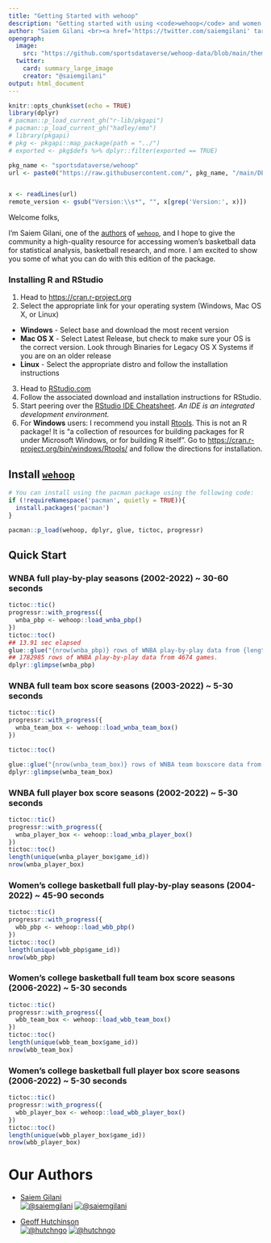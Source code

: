 ```yaml
---
title: "Getting Started with wehoop"
description: "Getting started with using <code>wehoop</code> and women's basketball data."
author: "Saiem Gilani <br><a href='https://twitter.com/saiemgilani' target='blank'><img src='https://img.shields.io/twitter/follow/saiemgilani?color=blue&amp;label=%40saiemgilani&amp;logo=twitter&amp;style=for-the-badge' alt='@saiemgilani'/></a> <a href='https://github.com/saiemgilani' target='blank'><img src='https://img.shields.io/github/followers/saiemgilani?color=eee&amp;logo=Github&amp;style=for-the-badge' alt='@saiemgilani'/></a>"
opengraph:
  image: 
    src: "https://github.com/sportsdataverse/wehoop-data/blob/main/themes/wehoop_gh.png?raw=true"
  twitter:
    card: summary_large_image
    creator: "@saiemgilani"
output: html_document
---
```

```r
knitr::opts_chunk$set(echo = TRUE)
library(dplyr)
# pacman::p_load_current_gh("r-lib/pkgapi")
# pacman::p_load_current_gh("hadley/emo")
# library(pkgapi)
# pkg <- pkgapi::map_package(path = "../")
# exported <- pkg$defs %>% dplyr::filter(exported == TRUE)

pkg_name <- "sportsdataverse/wehoop"
url <- paste0("https://raw.githubusercontent.com/", pkg_name, "/main/DESCRIPTION")


x <- readLines(url)
remote_version <- gsub("Version:\\s*", "", x[grep('Version:', x)])
```

Welcome folks,

I'm Saiem Gilani, one of the [authors](https://saiemgilani.github.io/wehoop/authors.html "Authors and contributors to wehoop") of [`wehoop`](https://saiemgilani.github.io/wehoop/), and I hope to give the community a high-quality resource for accessing women's basketball data for statistical analysis, basketball research, and more. I am excited to show you some of what you can do with this edition of the package.

### **Installing R and RStudio**

1.  Head to <https://cran.r-project.org>
2.  Select the appropriate link for your operating system (Windows, Mac OS X, or Linux)

-   **Windows** - Select base and download the most recent version
-   **Mac OS X** - Select Latest Release, but check to make sure your OS is the correct version. Look through Binaries for Legacy OS X Systems if you are on an older release
-   **Linux** - Select the appropriate distro and follow the installation instructions

3.  Head to [RStudio.com](https://www.rstudio.com/products/rstudio/download/#download "Download the appropriate version of RStudio (Free) for your operating system to use with R")
4.  Follow the associated download and installation instructions for RStudio.
5.  Start peering over the [RStudio IDE Cheatsheet](https://raw.githubusercontent.com/rstudio/cheatsheets/main/rstudio-ide.pdf). *An IDE is an integrated development environment.*
6.  For **Windows** users: I recommend you install [Rtools](https://cran.r-project.org/bin/windows/Rtools/). This is not an R package! It is “a collection of resources for building packages for R under Microsoft Windows, or for building R itself”. Go to [https://cran.r-project.org/bin/windows/Rtools/](https://cran.r-project.org/bin/windows/Rtools/) and follow the directions for installation.


## **Install** [**`wehoop`**](https://saiemgilani.github.io/wehoop/)
```r
# You can install using the pacman package using the following code:
if (!requireNamespace('pacman', quietly = TRUE)){
  install.packages('pacman')
}

pacman::p_load(wehoop, dplyr, glue, tictoc, progressr)
```

## **Quick Start**

### **WNBA full play-by-play seasons (2002-2022) ~ 30-60 seconds**
```r

tictoc::tic()
progressr::with_progress({
  wnba_pbp <- wehoop::load_wnba_pbp()
})
tictoc::toc()
## 13.91 sec elapsed
glue::glue("{nrow(wnba_pbp)} rows of WNBA play-by-play data from {length(unique(wnba_pbp$game_id))} games.")
## 1782985 rows of WNBA play-by-play data from 4674 games.
dplyr::glimpse(wnba_pbp)
```

### **WNBA full team box score seasons (2003-2022) ~ 5-30 seconds**
```r
tictoc::tic()
progressr::with_progress({
  wnba_team_box <- wehoop::load_wnba_team_box()
})

tictoc::toc()

glue::glue("{nrow(wnba_team_box)} rows of WNBA team boxscore data from {length(unique(wnba_team_box$game_id))} games.")
dplyr::glimpse(wnba_team_box)
```

### **WNBA full player box score seasons (2002-2022) ~ 5-30 seconds**
```r
tictoc::tic()
progressr::with_progress({
  wnba_player_box <- wehoop::load_wnba_player_box()
})
tictoc::toc()
length(unique(wnba_player_box$game_id))
nrow(wnba_player_box)
```

### **Women's college basketball full play-by-play seasons (2004-2022) ~ 45-90 seconds**

```r
tictoc::tic()
progressr::with_progress({
  wbb_pbp <- wehoop::load_wbb_pbp()
})
tictoc::toc()
length(unique(wbb_pbp$game_id))
nrow(wbb_pbp)
```

### **Women's college basketball full team box score seasons (2006-2022) ~ 5-30 seconds**

```r
tictoc::tic()
progressr::with_progress({
  wbb_team_box <- wehoop::load_wbb_team_box()
})
tictoc::toc()
length(unique(wbb_team_box$game_id))
nrow(wbb_team_box)
```

### **Women's college basketball full player box score seasons (2006-2022) ~ 5-30 seconds**

```r
tictoc::tic()
progressr::with_progress({
  wbb_player_box <- wehoop::load_wbb_player_box()
})
tictoc::toc()
length(unique(wbb_player_box$game_id))
nrow(wbb_player_box)
```


# **Our Authors**

-   [Saiem Gilani](https://twitter.com/saiemgilani)       
<a href="https://twitter.com/saiemgilani" target="blank"><img src="https://img.shields.io/twitter/follow/saiemgilani?color=blue&label=%40saiemgilani&logo=twitter&style=for-the-badge" alt="@saiemgilani" /></a>
<a href="https://github.com/saiemgilani" target="blank"><img src="https://img.shields.io/github/followers/saiemgilani?color=eee&logo=Github&style=for-the-badge" alt="@saiemgilani" /></a>

-   [Geoff Hutchinson](https://twitter.com/hutchngo)       
<a href="https://twitter.com/hutchngo" target="blank"><img src="https://img.shields.io/twitter/follow/hutchngo?color=blue&label=%40hutchngo&logo=twitter&style=for-the-badge" alt="@hutchngo" /></a>
<a href="https://github.com/hutchngo" target="blank"><img src="https://img.shields.io/github/followers/hutchngo?color=eee&logo=Github&style=for-the-badge" alt="@hutchngo" /></a>
